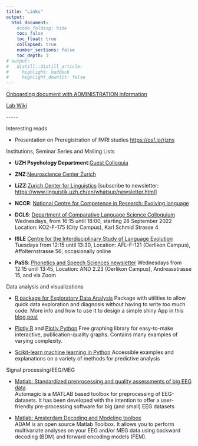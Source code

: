 ```yaml
---
title: "Links"
output:
  html_document:
    #code_folding: hide
    toc: false
    toc_float: true
    collapsed: true
    number_sections: false
    toc_depth: 3
# output: 
#   distill::distill_article:  
#     highlight: haddock
#     highlight_downlit: false
---
```


[Onboarding document with ADMINISTRATION information](https://uzh.sharepoint.com/:w:/r/sites/AlexisHervais-Adelman/Shared%20Documents/Admin/Lab%20Documentation.docx?d=w2a8ce93092ad4c468f1be525a0d2fa8a&csf=1&web=1&e=aFgyht)

[Lab Wiki](https://github.com/Neuroling/neuroling.github.io/wiki)

\-\-\-\--

Interesting reads 

-   Presentation on Preregistration of fMRI studies <https://osf.io/rjzns>



Institutions, Seminar Series and Mailing Lists

-   **UZH Psychology Department**:[Guest Colloquia](https://www.psychologie.uzh.ch/de/institut/aktuell/gaestekoll.html)

-   **ZNZ**:[Neuroscience Center Zurich](https://www.neuroscience.uzh.ch/en/news.html)

-   **LiZZ**:[Zurich Center for Linguistics](https://www.linguistik.uzh.ch/en.html) [subscribe to newsletter: <https://www.linguistik.uzh.ch/en/whatsup/newsletter.html>]

-   **NCCR**: [National Centre for Competence in Research: Evolving language](https://evolvinglanguage.ch/news/)

-   **DCLS**: [Department of Comparative Language Science Colloquium](https://www.comparativelinguistics.uzh.ch/en/colloquium.html) Wednesdays, from 16:15 until 18:00, starting 28 September 2022 Location: KO2-F-175 (City Campus), Karl Schmid Strasse 4

-   **ISLE** [Centre for the Interdisciplinary Study of Language Evolution](https://www.isle.uzh.ch/en/colloquium.html) Tuesdays from 12:15 until 13:30, Location: AFL-F-121 (Oerlikon Campus), Affolternstrasse 56; occasionally online

-   **PaSS**: [Phonetics and Speech Sciences newsletter](https://lists.ifi.uzh.ch/listinfo/phonetics_news) Wednesdays from 12:15 until 13:45, Location: AND 2.23 (Oerlikon Campus), Andreasstrasse 15, and via Zoom

Data analysis and visualizations

-   [R package for Exploratory Data Analysis](https://github.com/rolkra/explore) Package with utilities to allow quick data exploration and diagnosis without having to write too much code. More info and how to use it to design a simple shiny App in this [blog post](https://www.r-bloggers.com/2022/09/explore-simplified-exploratory-data-analysis-eda-in-r/)

-   [Plotly R](https://plotly.com/r/) and [Plotly Python](https://plotly.com/python/) Free graphing library for easy-to-make interactive, publication-quality graphs. Contains many examples of varying complexity.

-   [Scikit-learn machine learning in Python](https://scikit-learn.org/stable/index.html) Accessible examples and explanations on a variety of methods for predictive analysis

Signal processing/EEG/MEG

-   [Matlab: Standardized preprocessing and quality assessments of big EEG data](https://github.com/methlabUZH/automagic)\
    Automagic is a MATLAB based toolbox for preprocessing of EEG-datasets. It has been developed with the intention to offer a user-friendly pre-processing software for big (and small) EEG datasets

-   [Matlab: Amsterdam Decoding and Modeling toolbox](https://github.com/fahrenfort/ADAM)\
    ADAM is an open source Matlab Toolbox. It allows you to perform multivariate analyses on your EEG and/or MEG data using backward decoding (BDM) and forward encoding models (FEM).

